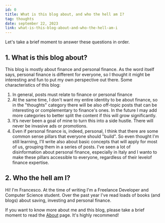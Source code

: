 ```yaml
---
id: 0
title: What is this blog about, and who the hell am I?
tag: thoughts
date: september 22, 2023
link: what-is-this-blog-about-and-who-the-hell-am-i
---
```


Let's take a brief moment to answer these questions in order.

## 1. What is this blog about?

This blog is mostly about finance and personal finance. As the word itself says, personal finance is different for everyone, so I thought it might be interesting and fun to put my own perspective out there. Some characteristics of this blog:

1. In general, posts must relate to finance or personal finance
2. At the same time, I don't want my entire identity to be about finance, so in the "thoughts" category there will be also off-topic posts that can be interesting or complementary to finance's ones. In the future I may add more categories to better split the content if this will grow significantly.
3. It’s never been a goal of mine to turn this into a side hustle. There will never be invasive ads or promotions.
4. Even if personal finance is, indeed, personal, I think that there are some common sense pillars that everyone should "build". So even thought I'm still learning, I'll write also about basic concepts that will apply for most of us, grouping them in a series of posts. I've seen a lot of disinformation about personal finance, especially in Italy and I wanto to make these pillars accessible to everyone, regardless of their levelof finance expertise.

## 2. Who the hell am I?

Hi! I'm Francesco. At the time of writing I'm a Freelance Developer and Computer Science student. Over the past year I've read loads of books (and blogs) about saving, investing and personal finance. 


If you want to know more about me and this blog, please take a brief moment to read the [About](/about) page. It's highly recommend!